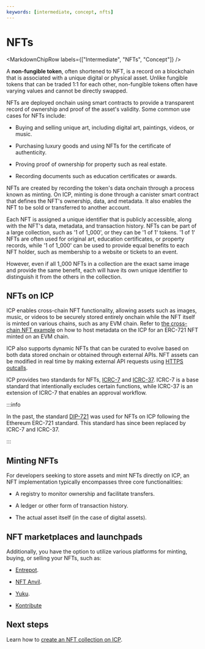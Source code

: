 ```yaml
---
keywords: [intermediate, concept, nfts]
---
```



# NFTs

<MarkdownChipRow labels={["Intermediate", "NFTs", "Concept"]} />

A **non-fungible token**, often shortened to NFT, is a record on a blockchain that is associated with a unique digital or physical asset. Unlike fungible tokens that can be traded 1:1 for each other, non-fungible tokens often have varying values and cannot be directly swapped.

NFTs are deployed onchain using smart contracts to provide a transparent record of ownership and proof of the asset's validity. Some common use cases for NFTs include:

- Buying and selling unique art, including digital art, paintings, videos, or music.

- Purchasing luxury goods and using NFTs for the certificate of authenticity.

- Proving proof of ownership for property such as real estate.

- Recording documents such as education certificates or awards.

NFTs are created by recording the token's data onchain through a process known as minting. On ICP, minting is done through a <GlossaryTooltip>canister</GlossaryTooltip> smart contract that defines the NFT's ownership, data, and metadata. It also enables the NFT to be sold or transferred to another account.

Each NFT is assigned a unique identifier that is publicly accessible, along with the NFT's data, metadata, and transaction history. NFTs can be part of a large collection, such as '1 of 1_000', or they can be '1 of 1' tokens. '1 of 1' NFTs are often used for original art, education certificates, or property records, while '1 of 1_000' can be used to provide equal benefits to each NFT holder, such as membership to a website or tickets to an event.

However, even if all 1_000 NFTs in a collection are the exact same image and provide the same benefit, each will have its own unique identifier to distinguish it from the others in the collection.

## NFTs on ICP

ICP enables cross-chain NFT functionality, allowing assets such as images, music, or videos to be securely stored entirely onchain while the NFT itself is minted on various chains, such as any EVM chain. Refer to [the cross-chain NFT example](https://github.com/domwoe/erc-721-ic-assets) on how to host metadata on the ICP for an ERC-721 NFT minted on an EVM chain.

ICP also supports dynamic NFTs that can be curated to evolve based on both data stored onchain or obtained through external APIs. NFT assets can be modified in real time by making external API requests using [HTTPS outcalls](/docs/current/building-dapps/using-network-features/using-external-data/https-outcalls/overview).

ICP provides two standards for NFTs, [ICRC-7](https://github.com/dfinity/ICRC/blob/main/ICRCs/ICRC-7/ICRC-7.md) and [ICRC-37](https://github.com/dfinity/ICRC/blob/main/ICRCs/ICRC-37/ICRC-37.md). ICRC-7 is a base standard that intentionally excludes certain functions, while ICRC-37 is an extension of ICRC-7 that enables an approval workflow.

:::info

In the past, the standard [DIP-721](https://github.com/Psychedelic/DIP721) was used for NFTs on ICP following the Ethereum ERC-721 standard. This standard has since been replaced by ICRC-7 and ICRC-37.

:::


## Minting NFTs

For developers seeking to store assets and mint NFTs directly on ICP, an NFT implementation typically encompasses three core functionalities:

- A registry to monitor ownership and facilitate transfers.

- A ledger or other form of transaction history.

- The actual asset itself (in the case of digital assets).

## NFT marketplaces and launchpads

Additionally, you have the option to utilize various platforms for minting, buying, or selling your NFTs, such as:

- [Entrepot](https://entrepot.app/).

- [NFT Anvil](https://nftanvil.com/).

- [Yuku](https://yuku.app/).

- [Kontribute](https://kontribute.app/)

## Next steps

Learn how to [create an NFT collection on ICP](/docs/current/home).
